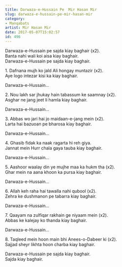 ```yaml
---
title: Darwaza-e-Hussain Pe  Mir Hasan Mir
slug: darwaza-e-hussain-pe-mir-hasan-mir
category: 
- Manqabats
artist: Mir Hasan Mir
date: 2017-05-07T15:02:57
id: 496
---
```


<p>Darwaza-e-Hussain pe sajda kiay baghair (x2).<br />
Banta nahi wali koi aisa kiay baghair.<br />
Darwaza-e-Hussain pe sajda kiay baghair.</p>
<p>1. Dafnana mujh ko jald Ali hongay muntazir (x2).<br />
Aye logo intezar kisi ka kiay baghair.</p>
<p>Darwaza-e-Hussain…</p>
<p>2. Nou lakh sar jhukay hain tabassum ke saamnay (x2).<br />
Asghar ne jang jeet li hamla kiay baghair.</p>
<p>Darwaza-e-Hussain…</p>
<p>3. Abbas wo jari hai jo maidaan-e-jang mein (x2).<br />
Larta hai bazuoan pe bharosa kiay baghair.</p>
<p>Darwaza-e-Hussain…</p>
<p>4. Ghasib fidak ka naak ragarta hi reh giya.<br />
Jannat mein Hurr chala gaya tauba kiay baghair.</p>
<p>Darwaza-e-Hussain…</p>
<p>5. Aashoor waalay din ye mujhe maa ka hukm tha (x2).<br />
Ghar mein na aana khoon ka pursa kiay baghair.</p>
<p>Darwaza-e-Hussain…</p>
<p>6. Allah keh raha hai tawalla nahi qubool (x2).<br />
Zehra ke dushmanon pe tabarra kiay baghair.</p>
<p>Darwaza-e-Hussain…</p>
<p>7. Qaayam na zulfiqar rakhain ge niyaam mein (x2).<br />
Abbas ke kalejay ko thanda kiay baghair.</p>
<p>Darwaza-e-Hussain…</p>
<p>8. Taqleed mein hoon main bhi Anees-o-Dabeer ki (x2).<br />
Sajjad sheyr likhta hoon charba kiay baghair.</p>
<p>Darwaza-e-Hussain pe sajda kiay baghair.<br />
Sajda kiay baghair.</p>
